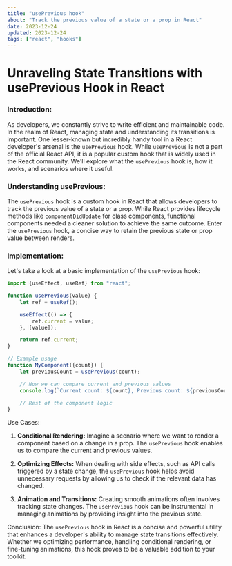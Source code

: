 ```yaml
---
title: "usePrevious hook"
about: "Track the previous value of a state or a prop in React"
date: 2023-12-24
updated: 2023-12-24
tags: ["react", "hooks"]
---
```


# Unraveling State Transitions with usePrevious Hook in React

### Introduction:

As developers, we constantly strive to write efficient and maintainable code.
In the realm of React, managing state and understanding its transitions is important.
One lesser-known but incredibly handy tool in a React developer's arsenal is the `usePrevious` hook.
While `usePrevious` is not a part of the official React API, it is a popular custom hook that is widely used in the React community.
We'll explore what the `usePrevious` hook is, how it works, and scenarios where it useful.

### Understanding usePrevious:

The `usePrevious` hook is a custom hook in React that allows developers to track the previous value of a state or a prop.
While React provides lifecycle methods like `componentDidUpdate` for class components,
functional components needed a cleaner solution to achieve the same outcome.
Enter the `usePrevious` hook, a concise way to retain the previous state or prop value between renders.

### Implementation:

Let's take a look at a basic implementation of the `usePrevious` hook:

```javascript showLineNumbers
import {useEffect, useRef} from "react";

function usePrevious(value) {
	let ref = useRef();

	useEffect(() => {
		ref.current = value;
	}, [value]);

	return ref.current;
}

// Example usage
function MyComponent({count}) {
	let previousCount = usePrevious(count);

	// Now we can compare current and previous values
	console.log(`Current count: ${count}, Previous count: ${previousCount}`);

	// Rest of the component logic
}
```

Use Cases:

1. **Conditional Rendering:** Imagine a scenario where we want to render a component based on a change in a prop.
   The `usePrevious` hook enables us to compare the current and previous values.

2. **Optimizing Effects:** When dealing with side effects, such as API calls triggered by a state change, the `usePrevious`
   hook helps avoid unnecessary requests by allowing us to check if the relevant data has changed.

3. **Animation and Transitions:** Creating smooth animations often involves tracking state changes.
   The `usePrevious` hook can be instrumental in managing animations by providing insight into the previous state.

Conclusion:
The `usePrevious` hook in React is a concise and powerful utility that enhances a developer's ability to manage state transitions effectively.
Whether we optimizing performance, handling conditional rendering, or fine-tuning animations, this hook proves to be a valuable addition to your toolkit.
